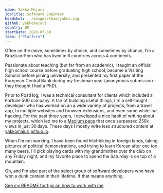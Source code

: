```yaml
---
name: Yakko Majuri
jobTitle: Software Engineer
headshot: ../images/team/yakko.png
github: yakkomajuri
country: BR
startDate: 2020-07-30
team: ["Platform"]
---
```


Often on the move, sometimes by choice, and sometimes by chance, I'm a Brazilian-Finn who has lived in 6 countries across 4 continents.

Passionate about teaching (but far from an academic), I taught an official high school course before graduating high school, became a Visiting Scholar before joining university, and presented my first paper at the European Central Bank during my freshman year (anonymous submission - they thought I had a PhD).

Prior to PostHog, I was a technical consultant for clients which included a Fortune 500 company. A fan of building useful things, I'm a self-taught developer who has worked on an a wide variety of projects, from a travel app, to multiple websites and browser extensions, and even some white-hat hacking. For the past three years, I developed a nice habit of writing about my projects, which led me to a [Medium page](https://yakkomajuri.medium.com) that once surpassed 250k views in just 30 days. These days I mostly write less structured content at [yakkomajuri.github.io](https://yakkomajuri.github.io).

When I'm not working, I have been found hitchhiking in foreign lands, taking pictures of political demonstrations, and trying to learn Korean after one too many beers. I'll pick playing cards with my grandmother over the club on any Friday night, and my favorite place to spend the Saturday is on top of a mountain.

Oh, and I'm also part of the select group of software developers who have won a dunk contest in their lifetime. If that means anything.

[See my README for tips on how to work with me](/handbook/company/team/yakko-majuri)
